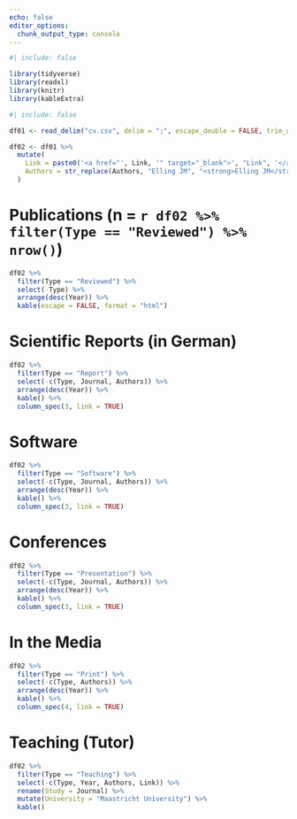 ```yaml
---
echo: false
editor_options: 
  chunk_output_type: console
---
```


```r
#| include: false

library(tidyverse)
library(readxl)
library(knitr)
library(kableExtra)
```

```r
#| include: false

df01 <- read_delim("cv.csv", delim = ";", escape_double = FALSE, trim_ws = TRUE)

df02 <- df01 %>% 
  mutate(
    Link = paste0('<a href="', Link, '" target="_blank">', "Link", '</a>'),
    Authors = str_replace(Authors, "Elling JM", "<strong>Elling JM</strong>")
  )
```

# Publications (n = `r df02 %>% filter(Type == "Reviewed") %>% nrow()`)

```r

df02 %>% 
  filter(Type == "Reviewed") %>%
  select(-Type) %>% 
  arrange(desc(Year)) %>% 
  kable(escape = FALSE, format = "html")
```

# Scientific Reports (in German)

```r

df02 %>% 
  filter(Type == "Report") %>% 
  select(-c(Type, Journal, Authors)) %>%
  arrange(desc(Year)) %>%
  kable() %>% 
  column_spec(3, link = TRUE)
```

# Software

```r

df02 %>% 
  filter(Type == "Software") %>% 
  select(-c(Type, Journal, Authors)) %>%
  arrange(desc(Year)) %>%
  kable() %>% 
  column_spec(3, link = TRUE)
```

# Conferences

```r

df02 %>% 
  filter(Type == "Presentation") %>% 
  select(-c(Type, Journal, Authors)) %>% 
  arrange(desc(Year)) %>%
  kable() %>% 
  column_spec(3, link = TRUE)
```

# In the Media

```r

df02 %>% 
  filter(Type == "Print") %>% 
  select(-c(Type, Authors)) %>% 
  arrange(desc(Year)) %>%
  kable() %>% 
  column_spec(4, link = TRUE)
```

# Teaching (Tutor)

```r

df02 %>% 
  filter(Type == "Teaching") %>% 
  select(-c(Type, Year, Authors, Link)) %>% 
  rename(Study = Journal) %>% 
  mutate(University = "Maastricht University") %>% 
  kable()
```

